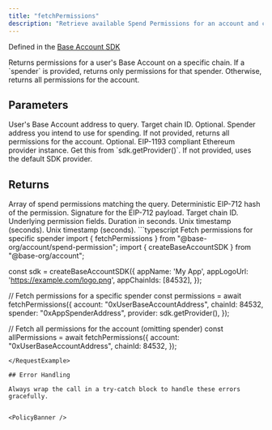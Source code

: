 ```yaml
---
title: "fetchPermissions"
description: "Retrieve available Spend Permissions for an account and chain, optionally filtered by spender"
---
```


Defined in the [Base Account SDK](https://github.com/base/account-sdk)

<Info>
  Returns permissions for a user's Base Account on a specific chain. If a `spender` is provided, returns only permissions for that spender. Otherwise, returns all permissions for the account.
</Info>

## Parameters

<ParamField body="account" type="address" required>
  User's Base Account address to query.
</ParamField>

<ParamField body="chainId" type="number" required>
  Target chain ID.
</ParamField>

<ParamField body="spender" type="address">
  Optional. Spender address you intend to use for spending. If not provided, returns all permissions for the account.
</ParamField>

<ParamField body="provider" type="EIP1193Provider">
  Optional. EIP-1193 compliant Ethereum provider instance. Get this from `sdk.getProvider()`. If not provided, uses the default SDK provider.
</ParamField>

## Returns

<ResponseField name="permissions" type="SpendPermission[]">
  Array of spend permissions matching the query.

<Expandable title="SpendPermission properties">
<ResponseField name="permissionHash" type="string">
Deterministic EIP-712 hash of the permission.
</ResponseField>

<ResponseField name="signature" type="string">
  Signature for the EIP-712 payload.
</ResponseField>

<ResponseField name="chainId" type="number">
  Target chain ID.
</ResponseField>

<ResponseField name="permission" type="object">
Underlying permission fields.

<Expandable title="permission fields">
<ResponseField name="account" type="address" />
<ResponseField name="spender" type="address" />
<ResponseField name="token" type="address" />
<ResponseField name="allowance" type="bigint" />
<ResponseField name="period" type="number">Duration in seconds.</ResponseField>
<ResponseField name="start" type="number">Unix timestamp (seconds).</ResponseField>
<ResponseField name="end" type="number">Unix timestamp (seconds).</ResponseField>
<ResponseField name="salt" type="string" />
<ResponseField name="extraData" type="string" />
</Expandable>
</ResponseField>
</Expandable>
</ResponseField>

<RequestExample>
```typescript Fetch permissions for specific spender
import { fetchPermissions } from "@base-org/account/spend-permission";
import { createBaseAccountSDK } from "@base-org/account";

const sdk = createBaseAccountSDK({
  appName: 'My App',
  appLogoUrl: 'https://example.com/logo.png',
  appChainIds: [84532],
});

// Fetch permissions for a specific spender
const permissions = await fetchPermissions({
  account: "0xUserBaseAccountAddress",
  chainId: 84532,
  spender: "0xAppSpenderAddress",
  provider: sdk.getProvider(),
});

// Fetch all permissions for the account (omitting spender)
const allPermissions = await fetchPermissions({
  account: "0xUserBaseAccountAddress",
  chainId: 84532,
});
```
</RequestExample>

## Error Handling

Always wrap the call in a try-catch block to handle these errors gracefully.


<PolicyBanner />
